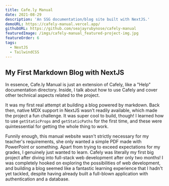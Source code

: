 ```yaml
---
title: Cafe.ly Manual
date: 2021-08-29
description: 'An SSG documentation/blog site built with NextJS.'
demoURL: https://cafely-manual.vercel.app/
githubURL: https://github.com/seajayrubynose/cafely-manual
featuredImage: /imgs/cafely-manual_featured-project-img.jpg
featureOrder: 6
tags:
  - NextJS
  - TailwindCSS
---
```


## My First Markdown Blog with NextJS

In essence, Cafe.ly Manual is just an extension of Cafely, like a "Help" documentation directory. Inside, I talk about how to use Cafely and cover other technical aspects related to the project.

It was my first real attempt at building a blog powered by markdown. Back then, native MDX support in NextJS wasn't readily available, which made the project a fun challenge. It was super cool to build, though! I learned how to use `getStaticProps` and `getStaticPaths` for the first time, and these were quintessential for getting the whole thing to work.

Funnily enough, this manual website wasn't strictly necessary for my teacher's requirements, she only wanted a simple PDF made with PowerPoint or something. Apart from trying to exceed expectations for my grades, I genuinely just wanted to learn. Cafely was literally my first big project after diving into full-stack web development after only two months! I was completely hooked on exploring the possibilities of web development, and building a blog seemed like a fantastic learning experience that I hadn't yet tackled, despite having already built a full-blown application with authentication and a database.
